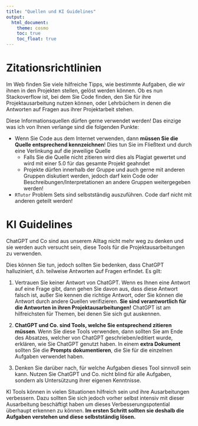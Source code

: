 ```yaml
---
title: "Quellen und KI Guidelines"
output: 
  html_document:
    theme: cosmo
    toc: true
    toc_float: true
---
```


# Zitationsrichtlinien

Im Web finden Sie viele hilfreiche Tipps, wie bestimmte Aufgaben, die wir ihnen in den Projekten stellen, gelöst werden können. Ob es nun Stackoverflow ist, bei dem Sie Code finden, den Sie für ihre Projektausarbeitung nutzen können, oder Lehrbüchern in denen die Antworten auf Fragen aus ihrer Projektarbeit stehen.

Diese Informationsquellen dürfen gerne verwendet werden! Das einzige was ich von Ihnen verlange sind die folgenden Punkte:

- Wenn Sie Code aus dem Internet verwenden, dann **müssen Sie die Quelle entsprechend kennzeichnen**! Dies tun Sie im Fließtext und durch eine Verlinkung auf die jeweilige Quelle
    - Falls Sie die Quelle nicht zitieren wird dies als Plagiat gewertet und wird mit einer 5.0 für das gesamte Projekt geahndet
    - Projekte dürfen innerhalb der Gruppe und auch gerne mit anderen Gruppen diskutiert werden, jedoch darf kein Code oder Beschreibungen/Interpretationen an andere Gruppen weitergegeben werden!
- `RTutor` Problem Sets sind selbstständig auszuführen. Code darf nicht mit anderen geteilt werden!

# KI Guidelines

ChatGPT und Co sind aus unserem Alltag nicht mehr weg zu denken und sie werden auch versucht sein, diese Tools für die Projektausarbeitungen zu verwenden.

Dies können Sie tun, jedoch sollten Sie bedenken, dass ChatGPT halluziniert, d.h. teilweise Antworten auf Fragen erfindet. Es gilt:

1. Vertrauen Sie keiner Antwort von ChatGPT. Wenn es Ihnen eine Antwort auf eine Frage gibt, dann gehen Sie davon aus, dass diese Antwort falsch ist, außer Sie kennen die richtige Antwort, oder Sie können die Antwort durch andere Quellen verifizieren. **Sie sind verantwortlich für die Antworten in ihren Projektausarbeitungen!** ChatGPT ist am hilfreichsten für Themen, bei denen Sie sich gut auskennen.

2. **ChatGPT und Co. sind Tools, welche Sie entsprechend zitieren müssen**. Wenn Sie diese Tools verwenden, dann sollten Sie am Ende des Absatzes, welcher von ChatGPT geschrieben/editiert wurde, erklären, wie Sie ChatGPT genutzt haben. In einem **extra Dokument** sollten Sie die **Prompts dokumentieren**, die Sie für die einzelnen Aufgaben verwendet haben.

3. Denken Sie darüber nach, für welche Aufgaben dieses Tool sinnvoll sein kann. Nutzen Sie ChatGPT und Co. nicht blind für alle Aufgaben, sondern als Untersützung ihrer eigenen Kenntnisse.

KI Tools können in vielen Situationen hilfreich sein und ihre Ausarbeitungen verbessern. Dazu sollten Sie sich jedoch vorher selbst intensiv mit dieser Ausarbeitung beschäftigt haben um dieses Verbesserungspotential überhaupt erkennen zu können. **Im ersten Schritt sollten sie deshalb die Aufgaben verstehen und diese selbstständig lösen.**
